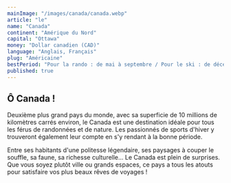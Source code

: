 ```yaml
---
mainImage: "/images/canada/canada.webp"
article: "le"
name: "Canada"
continent: "Amérique du Nord"
capital: "Ottawa"
money: "Dollar canadien (CAD)"
language: "Anglais, Français"
plug: "Américaine"
bestPeriod: "Pour la rando : de mai à septembre / Pour le ski : de décembre à mars"
published: true
---
```


## Ô Canada !

Deuxième plus grand pays du monde, avec sa superficie de 10 millions de  kilomètres carrés environ, le Canada est une destination idéale pour tous les férus de randonnées et de nature. Les passionnés de sports d'hiver y trouveront également leur compte en s'y rendant à la bonne période.

Entre ses habitants d'une politesse légendaire, ses paysages à couper le souffle, sa faune, sa richesse culturelle... Le Canada est plein de surprises. Que vous soyez plutôt ville ou grands espaces, ce pays a tous les atouts pour satisfaire vos plus beaux rêves de voyages !